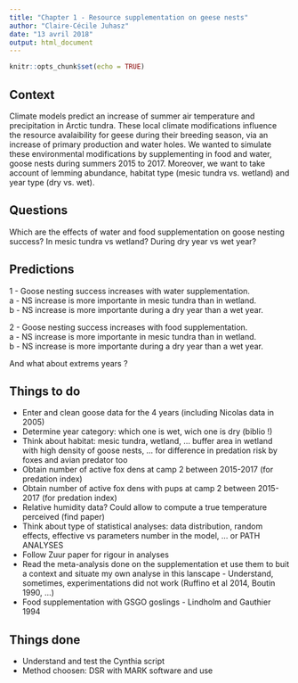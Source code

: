 ```yaml
---
title: "Chapter 1 - Resource supplementation on geese nests"
author: "Claire-Cécile Juhasz"
date: "13 avril 2018"
output: html_document
---
```


```r
knitr::opts_chunk$set(echo = TRUE)
```
## Context

Climate models predict an increase of summer air temperature and precipitation in Arctic tundra. These local climate modifications influence the resource avalaibility for geese during their breeding season, via an increase of primary production and water holes. We wanted to simulate these environmental modifications by supplementing in food and water, goose nests during summers 2015 to 2017. Moreover, we want to take account of lemming abundance, habitat type (mesic tundra vs. wetland) and year type (dry vs. wet). 

## Questions

Which are the effects of water and food supplementation on goose nesting success? In mesic tundra vs wetland? During dry year vs wet year?

## Predictions
1 - Goose nesting success increases with water supplementation.  
  a - NS increase is more importante in mesic tundra than in wetland.  
  b - NS increase is more importante during a dry year than a wet year.
  
  2 - Goose nesting success increases with food supplementation.  
  a - NS increase is more importante in mesic tundra than in wetland.  
  b - NS increase is more importante during a dry year than a wet year.  
    
And what about extrems years ?
  
## Things to do

* Enter and clean goose data for the 4 years (including Nicolas data in 2005)
* Determine year category: which one is wet, wich one is dry (biblio !)
* Think about habitat: mesic tundra, wetland, ... buffer area in wetland with high density of goose nests, ... for difference in predation risk by foxes and avian predator too
* Obtain number of active fox dens at camp 2 between 2015-2017 (for predation index)
* Obtain number of active fox dens with pups at camp 2 between 2015-2017 (for predation index)
* Relative humidity data? Could allow to compute a true temperature perceived (find paper)
* Think about type of statistical analyses: data distribution, random effects, effective vs parameters number in the model, ... or PATH ANALYSES
* Follow Zuur paper for rigour in analyses
* Read the meta-analysis done on the supplementation et use them to buit a context and situate my own analyse in this lanscape - Understand, sometimes, experimentations did not work (Ruffino et al 2014, Boutin 1990, ...)
* Food supplementation with GSGO goslings - Lindholm and Gauthier 1994

## Things done
* Understand and test the Cynthia script
* Method choosen: DSR with MARK software and use

```r

```

